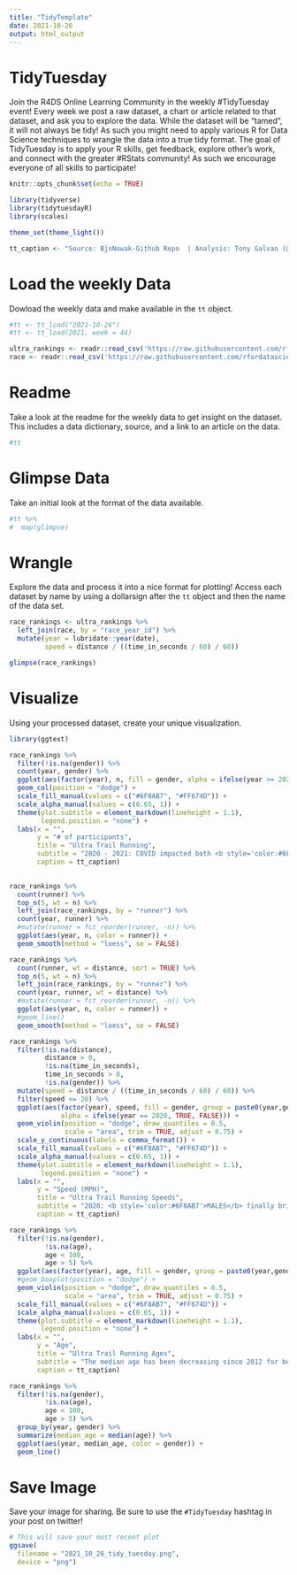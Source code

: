 ```yaml
---
title: "TidyTemplate"
date: 2021-10-26
output: html_output
---
```


# TidyTuesday

Join the R4DS Online Learning Community in the weekly #TidyTuesday event!
Every week we post a raw dataset, a chart or article related to that dataset, and ask you to explore the data.
While the dataset will be “tamed”, it will not always be tidy! As such you might need to apply various R for Data Science techniques to wrangle the data into a true tidy format.
The goal of TidyTuesday is to apply your R skills, get feedback, explore other’s work, and connect with the greater #RStats community!
As such we encourage everyone of all skills to participate!

```r

knitr::opts_chunk$set(echo = TRUE)

library(tidyverse)
library(tidytuesdayR)
library(scales)

theme_set(theme_light())

tt_caption <- "Source: BjnNowak-Github Repo  | Analysis: Tony Galvan (@GDataScience1)"

```

# Load the weekly Data

Dowload the weekly data and make available in the `tt` object.

```r

#tt <- tt_load("2021-10-26")
#tt <- tt_load(2021, week = 44)

ultra_rankings <- readr::read_csv('https://raw.githubusercontent.com/rfordatascience/tidytuesday/master/data/2021/2021-10-26/ultra_rankings.csv')
race <- readr::read_csv('https://raw.githubusercontent.com/rfordatascience/tidytuesday/master/data/2021/2021-10-26/race.csv')


```


# Readme

Take a look at the readme for the weekly data to get insight on the dataset.
This includes a data dictionary, source, and a link to an article on the data.

```r

#tt

```


# Glimpse Data

Take an initial look at the format of the data available.

```r

#tt %>% 
#  map(glimpse)

```

# Wrangle

Explore the data and process it into a nice format for plotting! Access each dataset by name by using a dollarsign after the `tt` object and then the name of the data set.

```r

race_rankings <- ultra_rankings %>%
  left_join(race, by = "race_year_id") %>%
  mutate(year = lubridate::year(date),
         speed = distance / ((time_in_seconds / 60) / 60))

glimpse(race_rankings)

```


# Visualize

Using your processed dataset, create your unique visualization.

```r

library(ggtext)

race_rankings %>% 
  filter(!is.na(gender)) %>%
  count(year, gender) %>%
  ggplot(aes(factor(year), n, fill = gender, alpha = ifelse(year >= 2020, TRUE, FALSE))) +
  geom_col(position = "dodge") +
  scale_fill_manual(values = c("#6F8AB7", "#FF674D")) +
  scale_alpha_manual(values = c(0.65, 1)) +
  theme(plot.subtitle = element_markdown(lineheight = 1.1),
        legend.position = "none") + 
  labs(x = "",
       y = "# of participants",
       title = "Ultra Trail Running",
       subtitle = "2020 - 2021: COVID impacted both <b style='color:#6F8AB7'>MALE</b> and <b style='color:#FF674D'>FEMALE</b> participation",
       caption = tt_caption)
  
```

```r

race_rankings %>%
  count(runner) %>%
  top_n(5, wt = n) %>%
  left_join(race_rankings, by = "runner") %>%
  count(year, runner) %>%
  #mutate(runner = fct_reorder(runner, -n)) %>%
  ggplot(aes(year, n, color = runner)) +
  geom_smooth(method = "loess", se = FALSE)

```

```r

race_rankings %>%
  count(runner, wt = distance, sort = TRUE) %>%
  top_n(5, wt = n) %>%
  left_join(race_rankings, by = "runner") %>%
  count(year, runner, wt = distance) %>%
  #mutate(runner = fct_reorder(runner, -n)) %>%
  ggplot(aes(year, n, color = runner)) +
  #geom_line()
  geom_smooth(method = "loess", se = FALSE)

```

```r

race_rankings %>%
  filter(!is.na(distance), 
         distance > 0,
         !is.na(time_in_seconds),
         time_in_seconds > 0,
         !is.na(gender)) %>%
  mutate(speed = distance / ((time_in_seconds / 60) / 60)) %>%
  filter(speed <= 20) %>%
  ggplot(aes(factor(year), speed, fill = gender, group = paste0(year,gender), 
             alpha = ifelse(year == 2020, TRUE, FALSE))) +
  geom_violin(position = "dodge", draw_quantiles = 0.5,
              scale = "area", trim = TRUE, adjust = 0.75) +
  scale_y_continuous(labels = comma_format()) +
  scale_fill_manual(values = c("#6F8AB7", "#FF674D")) +
  scale_alpha_manual(values = c(0.65, 1)) +
  theme(plot.subtitle = element_markdown(lineheight = 1.1),
        legend.position = "none") + 
  labs(x = "",
       y = "Speed (MPH)",
       title = "Ultra Trail Running Speeds",
       subtitle = "2020: <b style='color:#6F8AB7'>MALES</b> finally bridged the gender gap and had a higher median speed than <b style='color:#FF674D'>FEMALES</b>",
       caption = tt_caption)

```

```r

race_rankings %>%
  filter(!is.na(gender),
         !is.na(age),
         age < 100,
         age > 5) %>%
  ggplot(aes(factor(year), age, fill = gender, group = paste0(year,gender))) +
  #geom_boxplot(position = "dodge") +
  geom_violin(position = "dodge", draw_quantiles = 0.5,
              scale = "area", trim = TRUE, adjust = 0.75) +
  scale_fill_manual(values = c("#6F8AB7", "#FF674D")) +
  scale_alpha_manual(values = c(0.65, 1)) +
  theme(plot.subtitle = element_markdown(lineheight = 1.1),
        legend.position = "none") + 
  labs(x = "",
       y = "Age",
       title = "Ultra Trail Running Ages",
       subtitle = "The median age has been decreasing since 2012 for both <b style='color:#6F8AB7'>MALES</b> and <b style='color:#FF674D'>FEMALES</b>",
       caption = tt_caption)

```

```r

race_rankings %>%
  filter(!is.na(gender),
         !is.na(age),
         age < 100,
         age > 5) %>%
  group_by(year, gender) %>%
  summarize(median_age = median(age)) %>%
  ggplot(aes(year, median_age, color = gender)) +
  geom_line()

```


# Save Image

Save your image for sharing. Be sure to use the `#TidyTuesday` hashtag in your post on twitter! 

```r

# This will save your most recent plot
ggsave(
  filename = "2021_10_26_tidy_tuesday.png",
  device = "png")

```
